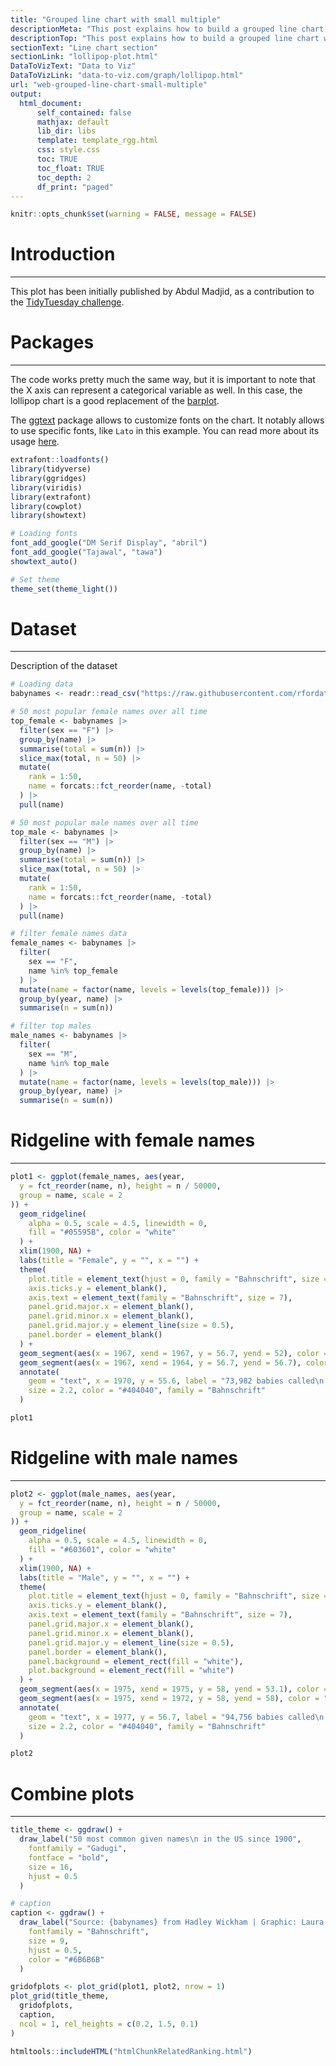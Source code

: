 ```yaml
---
title: "Grouped line chart with small multiple"
descriptionMeta: "This post explains how to build a grouped line chart with small multiples. Each item is the same grouped line chart, with one specific group higlighted each time"
descriptionTop: "This post explains how to build a grouped line chart with small multiples. Each item is the same grouped line chart, with one specific group higlighted each time"
sectionText: "Line chart section"
sectionLink: "lollipop-plot.html"
DataToVizText: "Data to Viz"
DataToVizLink: "data-to-viz.com/graph/lollipop.html"
url: "web-grouped-line-chart-small-multiple"
output:
  html_document:
      self_contained: false    
      mathjax: default
      lib_dir: libs
      template: template_rgg.html
      css: style.css
      toc: TRUE
      toc_float: TRUE
      toc_depth: 2
      df_print: "paged"
---
```



```r
knitr::opts_chunk$set(warning = FALSE, message = FALSE)
```

<div class="container">




# Introduction
***


This plot has been initially published by Abdul Madjid, as a contribution to the [TidyTuesday challenge](https://github.com/AbdoulMa/TidyTuesday/tree/main/2021_w19). 



# Packages
***

The code works pretty much the same way, but it is important to note that the X axis can represent a categorical variable as well. In this case, the lollipop chart is a good replacement of the [barplot](barplot.html).

The [ggtext](https://www.r-graph-gallery.com/custom-fonts-in-R-and-ggplot2.html) package allows to customize fonts on the chart. It notably allows to use specific fonts, like `Lato` in this example. You can read more about its usage [here](https://www.r-graph-gallery.com/custom-fonts-in-R-and-ggplot2.html).

```r
extrafont::loadfonts()
library(tidyverse)
library(ggridges)
library(viridis)
library(extrafont)
library(cowplot)
library(showtext)

# Loading fonts
font_add_google("DM Serif Display", "abril")
font_add_google("Tajawal", "tawa")
showtext_auto()

# Set theme
theme_set(theme_light())
```


# Dataset
***

Description of the dataset

```r
# Loading data
babynames <- readr::read_csv("https://raw.githubusercontent.com/rfordatascience/tidytuesday/master/data/2022/2022-03-22/babynames.csv")

# 50 most popular female names over all time
top_female <- babynames |>
  filter(sex == "F") |>
  group_by(name) |>
  summarise(total = sum(n)) |>
  slice_max(total, n = 50) |>
  mutate(
    rank = 1:50,
    name = forcats::fct_reorder(name, -total)
  ) |>
  pull(name)

# 50 most popular male names over all time
top_male <- babynames |>
  filter(sex == "M") |>
  group_by(name) |>
  summarise(total = sum(n)) |>
  slice_max(total, n = 50) |>
  mutate(
    rank = 1:50,
    name = forcats::fct_reorder(name, -total)
  ) |>
  pull(name)

# filter female names data
female_names <- babynames |>
  filter(
    sex == "F",
    name %in% top_female
  ) |>
  mutate(name = factor(name, levels = levels(top_female))) |>
  group_by(year, name) |>
  summarise(n = sum(n))

# filter top males
male_names <- babynames |>
  filter(
    sex == "M",
    name %in% top_male
  ) |>
  mutate(name = factor(name, levels = levels(top_male))) |>
  group_by(year, name) |>
  summarise(n = sum(n))
```

# Ridgeline with female names
***

```r
plot1 <- ggplot(female_names, aes(year,
  y = fct_reorder(name, n), height = n / 50000,
  group = name, scale = 2
)) +
  geom_ridgeline(
    alpha = 0.5, scale = 4.5, linewidth = 0,
    fill = "#05595B", color = "white"
  ) +
  xlim(1900, NA) +
  labs(title = "Female", y = "", x = "") +
  theme(
    plot.title = element_text(hjust = 0, family = "Bahnschrift", size = 10),
    axis.ticks.y = element_blank(),
    axis.text = element_text(family = "Bahnschrift", size = 7),
    panel.grid.major.x = element_blank(),
    panel.grid.minor.x = element_blank(),
    panel.grid.major.y = element_line(size = 0.5),
    panel.border = element_blank()
  ) +
  geom_segment(aes(x = 1967, xend = 1967, y = 56.7, yend = 52), color = "#404040") +
  geom_segment(aes(x = 1967, xend = 1964, y = 56.7, yend = 56.7), color = "#404040") +
  annotate(
    geom = "text", x = 1970, y = 55.6, label = "73,982 babies called\n'Mary' in 1921", hjust = "left",
    size = 2.2, color = "#404040", family = "Bahnschrift"
  )

plot1
```

# Ridgeline with male names
***

```r
plot2 <- ggplot(male_names, aes(year,
  y = fct_reorder(name, n), height = n / 50000,
  group = name, scale = 2
)) +
  geom_ridgeline(
    alpha = 0.5, scale = 4.5, linewidth = 0,
    fill = "#603601", color = "white"
  ) +
  xlim(1900, NA) +
  labs(title = "Male", y = "", x = "") +
  theme(
    plot.title = element_text(hjust = 0, family = "Bahnschrift", size = 10),
    axis.ticks.y = element_blank(),
    axis.text = element_text(family = "Bahnschrift", size = 7),
    panel.grid.major.x = element_blank(),
    panel.grid.minor.x = element_blank(),
    panel.grid.major.y = element_line(size = 0.5),
    panel.border = element_blank(),
    panel.background = element_rect(fill = "white"),
    plot.background = element_rect(fill = "white")
  ) +
  geom_segment(aes(x = 1975, xend = 1975, y = 58, yend = 53.1), color = "#404040") +
  geom_segment(aes(x = 1975, xend = 1972, y = 58, yend = 58), color = "#404040") +
  annotate(
    geom = "text", x = 1977, y = 56.7, label = "94,756 babies called\n'James' in 1947", hjust = "left",
    size = 2.2, color = "#404040", family = "Bahnschrift"
  )

plot2
```

# Combine plots
***

```r
title_theme <- ggdraw() +
  draw_label("50 most common given names\n in the US since 1900",
    fontfamily = "Gadugi",
    fontface = "bold",
    size = 16,
    hjust = 0.5
  )

# caption
caption <- ggdraw() +
  draw_label("Source: {babynames} from Hadley Wickham | Graphic: Laura Navarro Soler",
    fontfamily = "Bahnschrift",
    size = 9,
    hjust = 0.5,
    color = "#6B6B6B"
  )

gridofplots <- plot_grid(plot1, plot2, nrow = 1)
plot_grid(title_theme,
  gridofplots,
  caption,
  ncol = 1, rel_heights = c(0.2, 1.5, 0.1)
)
```

<!-- Close container -->
</div>




```r
htmltools::includeHTML("htmlChunkRelatedRanking.html")
```
